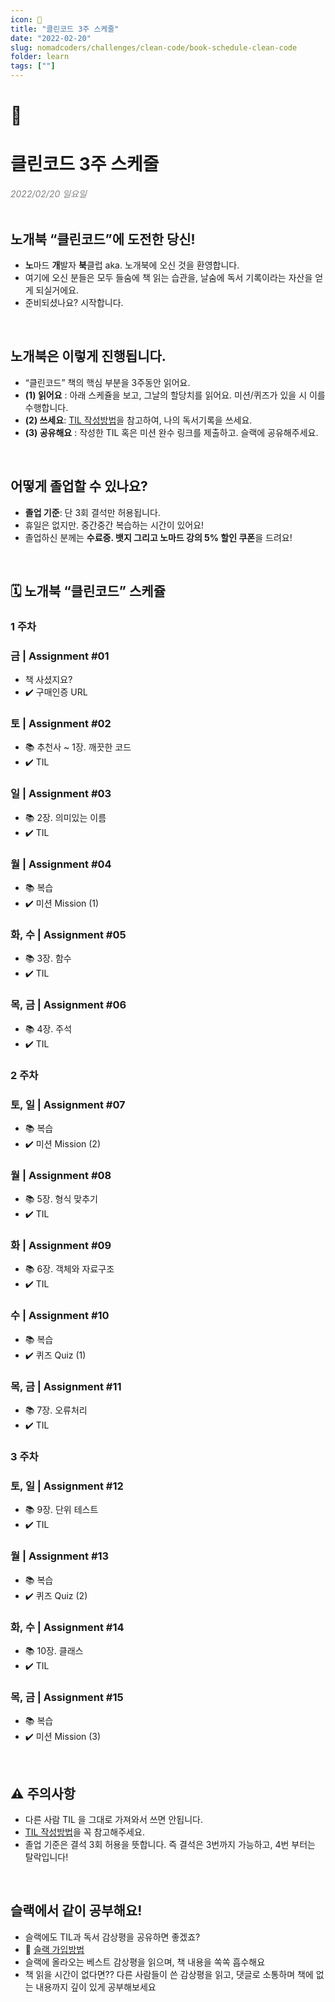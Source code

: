 ```yaml
---
icon: 📖
title: "클린코드 3주 스케줄"
date: "2022-02-20"
slug: nomadcoders/challenges/clean-code/book-schedule-clean-code
folder: learn
tags: [""]
---
```


# 📖
# 클린코드 3주 스케줄

<div style="color:gray; font-style:italic;">2022/02/20 일요일</div>

<br />

## 노개북 “클린코드”에 도전한 당신!

- **노**마드 **개**발자 **북**클럽 aka. 노개북에 오신 것을 환영합니다.
- 여기에 오신 분들은 모두 들숨에 책 읽는 습관을, 날숨에 독서 기록이라는 자산을 얻게 되실거에요.
- 준비되셨나요? 시작합니다.

<br />

## 노개북은 이렇게 진행됩니다.

- “클린코드” 책의 핵심 부분을 3주동안 읽어요.
- **(1) 읽어요** : 아래 스케쥴을 보고, 그날의 할당치를 읽어요. 미션/퀴즈가 있을 시 이를 수행합니다.
- **(2) 쓰세요**: [TIL 작성방법](/nomadcoders/challenges/clean-code/book-til)을 참고하여, 나의 독서기록을 쓰세요.
- **(3) 공유해요** : 작성한 TIL 혹은 미션 완수 링크를 제출하고. 슬랙에 공유해주세요.

<br />

## 어떻게 졸업할 수 있나요?

- **졸업 기준**: 단 3회 결석만 허용됩니다.
- 휴일은 없지만. 중간중간 복습하는 시간이 있어요!
- 졸업하신 분께는 **수료증. 뱃지 그리고 노마드 강의 5% 할인 쿠폰**을 드려요!

<br />

## 🗓 노개북 “클린코드” 스케쥴

### 1 주차

### 금 | Assignment #01

- 책 사셨지요?
- ✔️ 구매인증 URL

### 토 | Assignment #02

- 📚 추천사 ~ 1장. 깨끗한 코드
- ✔️ TIL

### 일 | Assignment #03

- 📚 2장. 의미있는 이름
- ✔️ TIL

### 월 | Assignment #04

- 📚 복습
- ✔️ 미션 Mission (1)

### 화, 수 | Assignment #05

- 📚 3장. 함수
- ✔️ TIL

### 목, 금 | Assignment #06

- 📚 4장. 주석
- ✔️ TIL

### 2 주차

### 토, 일 | Assignment #07

- 📚 복습
- ✔️ 미션 Mission (2)

### 월 | Assignment #08

- 📚 5장. 형식 맞추기
- ✔️ TIL

### 화 | Assignment #09

- 📚 6장. 객체와 자료구조
- ✔️ TIL

### 수 | Assignment #10

- 📚 복습
- ✔️ 퀴즈 Quiz (1)

### 목, 금 | Assignment #11

- 📚 7장. 오류처리
- ✔️ TIL

### 3 주차

### 토, 일 | Assignment #12

- 📚 9장. 단위 테스트
- ✔️ TIL

### 월 | Assignment #13

- 📚 복습
- ✔️ 퀴즈 Quiz (2)

### 화, 수 | Assignment #14

- 📚 10장. 클래스
- ✔️ TIL

### 목, 금 | Assignment #15

- 📚 복습
- ✔️ 미션 Mission (3)

<br />

## ⚠️ 주의사항

- 다른 사람 TIL 을 그대로 가져와서 쓰면 안됩니다.
- [TIL 작성방법](/nomadcoders/challenges/clean-code/book-til)을 꼭 참고해주세요.
- 졸업 기준은 결석 3회 허용을 뜻합니다. 즉 결석은 3번까지 가능하고, 4번 부터는 탈락입니다!

<br />

## 슬랙에서 같이 공부해요!

- 슬랙에도 TIL과 독서 감상평을 공유하면 좋겠죠?
- 🎈 [슬랙 가입방법](https://nomadcoders.co/faq/community/slack)
- 슬랙에 올라오는 베스트 감상평을 읽으며, 책 내용을 쏙쏙 흡수해요
- 책 읽을 시간이 없다면?? 다른 사람들이 쓴 감상평을 읽고, 댓글로 소통하며 책에 없는 내용까지 깊이 있게 공부해보세요
